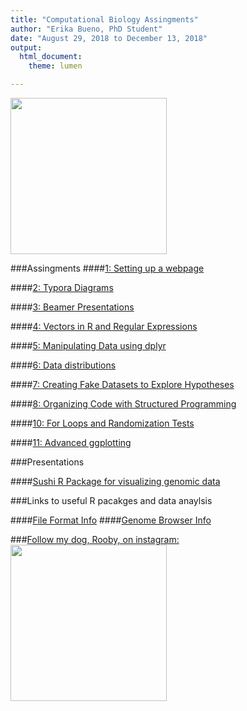```yaml
---
title: "Computational Biology Assingments"
author: "Erika Bueno, PhD Student"
date: "August 29, 2018 to December 13, 2018"
output: 
  html_document: 
    theme: lumen

---
```

<img src="me.jpg" WIDTH=250 HEIGHT=250>

###Assingments
####[1: Setting up a webpage](https://eribue.github.io/COMP-BIOL/) 

####[2: Typora Diagrams](Lab2.html)

####[3: Beamer Presentations](Lab3.pdf)

####[4: Vectors in R and Regular Expressions](Lab4.html)

####[5: Manipulating Data using dplyr](Lab5.html)

####[6: Data distributions](Lab6.html)

####[7: Creating Fake Datasets to Explore Hypotheses](Lab7.html)

####[8: Organizing Code with Structured Programming](Lab8.html)

####[10: For Loops and Randomization Tests](Lab10.html)

####[11: Advanced ggplotting](Lab11.html)

###Presentations

####[Sushi R Package for visualizing genomic data](Sushi.html)


###Links to useful R pacakges and data anaylsis

####[File Format Info](https://genome.ucsc.edu/FAQ/FAQformat.html)
####[Genome Browser Info](http://homer.ucsd.edu/homer/basicTutorial/genomeBrowsers.html)

###[Follow my dog, Rooby, on instagram:](https://www.instagram.com/rooby_the_spicymeatball/)
<img src="spicy.jpg" WIDTH=250 HEIGHT=250>





